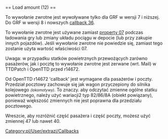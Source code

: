 <noinclude>{{pl/Development/NewGRF/inne strony|en=newgrf-specs.tt-wiki.net/wiki/Callback:_Load_amount|pl=pl/Development/NewGRF/NFO Specs/Callback/Load amount}}
</noinclude>== Load amount (12) ==

{{pl/Development/NewGRF/grfTill|7}} To wywołanie zwrotne jest wywoływane tylko dla GRF w wersji 7 i niższej.
{{pl/Development/NewGRF/grfFrom|8}} Do GRF w wersji 8 i nowszych [[pl/Development/NewGRF/NFO Specs/Callback/Change vehicle properties|callback 36]].

To wywołanie zwrotne jest używane zamiast [[pl/Development/NewGRF/NFO Specs/Action0/Vehicles#load-amount|property 07]] podczas ładowania gry lub zmiany układu pociągu w depocie (lub przy zakupie innych pojazdów). Jeśli wywołanie zwrotne nie powiedzie się, zamiast tego zostanie użyta wartość właściwości 07.

Uwaga: w przypadku statków powietrznych przewożących zarówno pasażerów, jak i pocztę to wywołanie zwrotne jest zerwane (wrt. Mail) w TTDPatch i OpenTTD przed r14672.

Od OpenTTD r14672 'callback' jest wymagane dla pasażerów i poczty. Przedział pocztowy zachowuje się jak wagon przyczepiony do silnika kolejowego <small>''(lokomotywy)''</small>. To znaczy. aby odczytać zmienne ogólne statku powietrznego, należy użyć <span title=varaction2>wariacji2</span> typ 82/86/8A (obiekt powiązany), ponieważ większość zmiennych nie jest poprawna dla przedziału pocztowego.

Wreszcie, aby rozróżnić część pasażera i część poczty, możesz użyć zmiennej 47 lub nawet 40.
<!--[[Category:Callbacks]]-->[[Category:pl/User/extrazi/Callbacks]]